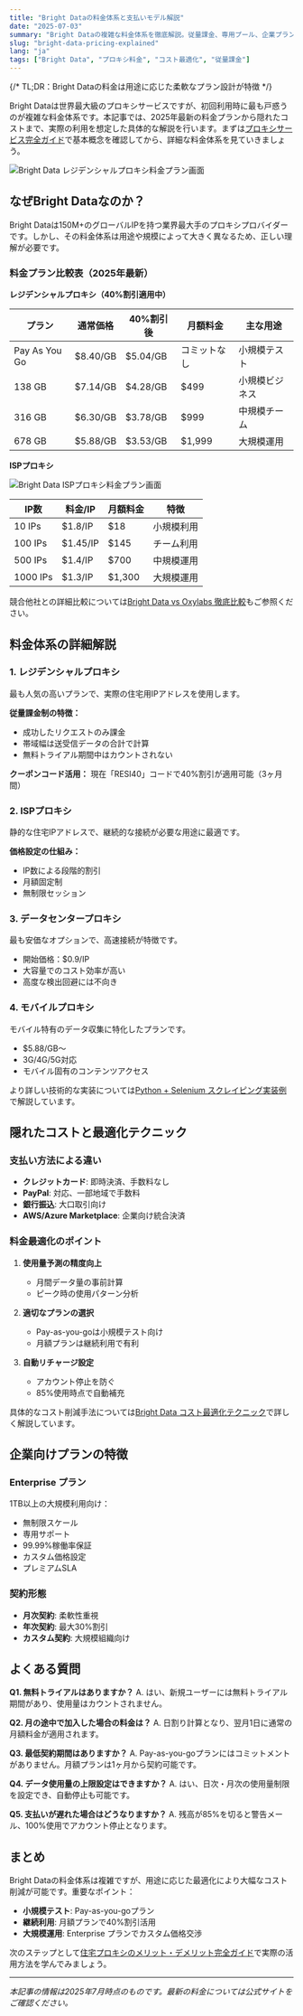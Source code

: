 ```yaml
---
title: "Bright Dataの料金体系と支払いモデル解説"
date: "2025-07-03"
summary: "Bright Dataの複雑な料金体系を徹底解説。従量課金、専用プール、企業プランの違いと最適な選択方法、隠れたコストと対策まで詳しく紹介します。"
slug: "bright-data-pricing-explained"
lang: "ja"
tags: ["Bright Data", "プロキシ料金", "コスト最適化", "従量課金"]
---
```


{/* TL;DR：Bright Dataの料金は用途に応じた柔軟なプラン設計が特徴 */}

Bright Dataは世界最大級のプロキシサービスですが、初回利用時に最も戸惑うのが複雑な料金体系です。本記事では、2025年最新の料金プランから隠れたコストまで、実際の利用を想定した具体的な解説を行います。まずは[プロキシサービス完全ガイド](/proxy-guide)で基本概念を確認してから、詳細な料金体系を見ていきましょう。

![Bright Data レジデンシャルプロキシ料金プラン画面](/bright-data-pricing-explained/image-1.png)

## なぜBright Dataなのか？

Bright Dataは150M+のグローバルIPを持つ業界最大手のプロキシプロバイダーです。しかし、その料金体系は用途や規模によって大きく異なるため、正しい理解が必要です。

### 料金プラン比較表（2025年最新）

**レジデンシャルプロキシ（40%割引適用中）**

| プラン | 通常価格 | 40%割引後 | 月額料金 | 主な用途 |
|--------|---------|---------|---------|---------|
| Pay As You Go | $8.40/GB | $5.04/GB | コミットなし | 小規模テスト |
| 138 GB | $7.14/GB | $4.28/GB | $499 | 小規模ビジネス |
| 316 GB | $6.30/GB | $3.78/GB | $999 | 中規模チーム |
| 678 GB | $5.88/GB | $3.53/GB | $1,999 | 大規模運用 |

**ISPプロキシ**

![Bright Data ISPプロキシ料金プラン画面](/bright-data-pricing-explained/image-2.png)

| IP数 | 料金/IP | 月額料金 | 特徴 |
|------|---------|---------|------|
| 10 IPs | $1.8/IP | $18 | 小規模利用 |
| 100 IPs | $1.45/IP | $145 | チーム利用 |
| 500 IPs | $1.4/IP | $700 | 中規模運用 |
| 1000 IPs | $1.3/IP | $1,300 | 大規模運用 |

競合他社との詳細比較については[Bright Data vs Oxylabs 徹底比較](/media/bright-data-vs-oxylabs-feature-comparison)もご参照ください。

## 料金体系の詳細解説

### 1. レジデンシャルプロキシ

最も人気の高いプランで、実際の住宅用IPアドレスを使用します。

**従量課金制の特徴：**
- 成功したリクエストのみ課金
- 帯域幅は送受信データの合計で計算
- 無料トライアル期間中はカウントされない

**クーポンコード活用：**
現在「RESI40」コードで40%割引が適用可能（3ヶ月間）

### 2. ISPプロキシ

静的な住宅IPアドレスで、継続的な接続が必要な用途に最適です。

**価格設定の仕組み：**
- IP数による段階的割引
- 月額固定制
- 無制限セッション

### 3. データセンタープロキシ

最も安価なオプションで、高速接続が特徴です。

- 開始価格：$0.9/IP
- 大容量でのコスト効率が高い
- 高度な検出回避には不向き

### 4. モバイルプロキシ

モバイル特有のデータ収集に特化したプランです。

- $5.88/GB〜
- 3G/4G/5G対応
- モバイル固有のコンテンツアクセス

より詳しい技術的な実装については[Python + Selenium スクレイピング実装例](/media/python--selenium-web-scraping-tutorial)で解説しています。

## 隠れたコストと最適化テクニック

### 支払い方法による違い

- **クレジットカード**: 即時決済、手数料なし
- **PayPal**: 対応、一部地域で手数料
- **銀行振込**: 大口取引向け
- **AWS/Azure Marketplace**: 企業向け統合決済

### 料金最適化のポイント

1. **使用量予測の精度向上**
   - 月間データ量の事前計算
   - ピーク時の使用パターン分析

2. **適切なプランの選択**
   - Pay-as-you-goは小規模テスト向け
   - 月額プランは継続利用で有利

3. **自動リチャージ設定**
   - アカウント停止を防ぐ
   - 85%使用時点で自動補充

具体的なコスト削減手法については[Bright Data コスト最適化テクニック](/cost-optimization-tips-for-bright-data)で詳しく解説しています。

## 企業向けプランの特徴

### Enterprise プラン

1TB以上の大規模利用向け：

- 無制限スケール
- 専用サポート
- 99.99%稼働率保証
- カスタム価格設定
- プレミアムSLA

### 契約形態

- **月次契約**: 柔軟性重視
- **年次契約**: 最大30%割引
- **カスタム契約**: 大規模組織向け

## よくある質問

**Q1. 無料トライアルはありますか？**
A. はい、新規ユーザーには無料トライアル期間があり、使用量はカウントされません。

**Q2. 月の途中で加入した場合の料金は？**
A. 日割り計算となり、翌月1日に通常の月額料金が適用されます。

**Q3. 最低契約期間はありますか？**
A. Pay-as-you-goプランにはコミットメントがありません。月額プランは1ヶ月から契約可能です。

**Q4. データ使用量の上限設定はできますか？**
A. はい、日次・月次の使用量制限を設定でき、自動停止も可能です。

**Q5. 支払いが遅れた場合はどうなりますか？**
A. 残高が85%を切ると警告メール、100%使用でアカウント停止となります。

## まとめ

Bright Dataの料金体系は複雑ですが、用途に応じた最適化により大幅なコスト削減が可能です。重要なポイント：

- **小規模テスト**: Pay-as-you-goプラン
- **継続利用**: 月額プランで40%割引活用
- **大規模運用**: Enterprise プランでカスタム価格交渉

次のステップとして[住宅プロキシのメリット・デメリット完全ガイド](/media/what-is-a-residential-proxy-benefits--risks)で実際の活用方法を学んでみましょう。

---

*本記事の情報は2025年7月時点のものです。最新の料金については公式サイトをご確認ください。*
